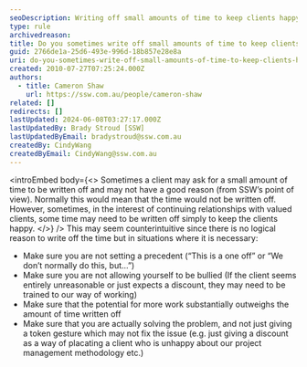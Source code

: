 ```yaml
---
seoDescription: Writing off small amounts of time to keep clients happy requires careful consideration and clear boundaries to avoid setting a precedent or being taken advantage of.
type: rule
archivedreason:
title: Do you sometimes write off small amounts of time to keep clients happy?
guid: 2766de1a-25d6-493e-996d-18b857e28e8a
uri: do-you-sometimes-write-off-small-amounts-of-time-to-keep-clients-happy
created: 2010-07-27T07:25:24.000Z
authors:
  - title: Cameron Shaw
    url: https://ssw.com.au/people/cameron-shaw
related: []
redirects: []
lastUpdated: 2024-06-08T03:27:17.000Z
lastUpdatedBy: Brady Stroud [SSW]
lastUpdatedByEmail: bradystroud@ssw.com.au
createdBy: CindyWang
createdByEmail: CindyWang@ssw.com.au
---
```


<introEmbed
  body={<>
Sometimes a client may ask for a small amount of time to be written off and may not have a good reason (from SSW’s point of view). Normally this would mean that the time would not be written off. However, sometimes, in the interest of continuing relationships with valued clients, some time may need to be written off simply to keep the clients happy.
  </>}
/>
This may seem counterintuitive since there is no logical reason to write off the time but in situations where it is necessary:

- Make sure you are not setting a precedent (“This is a one off” or “We don’t normally do this, but...”)
- Make sure you are not allowing yourself to be bullied (If the client seems entirely unreasonable or just expects a discount, they may need to be trained to our way of working)
- Make sure that the potential for more work substantially outweighs the amount of time written off
- Make sure that you are actually solving the problem, and not just giving a token gesture which may not fix the issue (e.g. just giving a discount as a way of placating a client who is unhappy about our project management methodology etc.)
